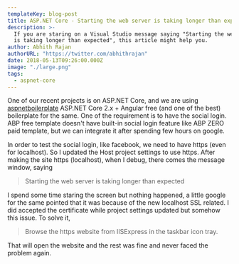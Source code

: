 ```yaml
---
templateKey: blog-post
title: ASP.NET Core - Starting the web server is taking longer than expected
description: >-
  If you are staring on a Visual Studio message saying "Starting the web server
  is taking longer than expected", this article might help you.
author: Abhith Rajan
authorURL: "https://twitter.com/abhithrajan"
date: 2018-05-13T09:26:00.000Z
image: "./large.png"
tags:
  - aspnet-core
---
```


One of our recent projects is on ASP.NET Core, and we are using [aspnetboilerplate](https://www.aspnetboilerplate.com/) ASP.NET Core 2.x + Angular free (and one of the best) boilerplate for the same. One of the requirement is to have the social login. ABP free template doesn't have built-in social login feature like ABP ZERO paid template, but we can integrate it after spending few hours on google.

In order to test the social login, like facebook, we need to have https (even for localhost). So I updated the Host project settings to use https. After making the site https (localhost), when I debug, there comes the message window, saying

> Starting the web server is taking longer than expected

I spend some time staring the screen but nothing happened, a little google for the same pointed that it was because of the new localhost SSL related. I did accepted the certificate while project settings updated but somehow this issue. To solve it,

> Browse the https website from IISExpress in the taskbar icon tray.

That will open the website and the rest was fine and never faced the problem again.
